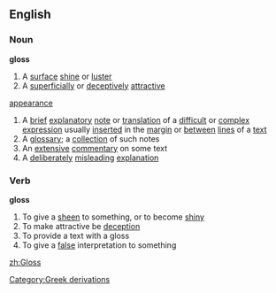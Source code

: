 ==English==
===Noun===
'''gloss'''
#A [[surface]] [[shine]] or [[luster]]
#A [[superficially]] or [[deceptively]] [[attractive]] 
[[appearance]]
{{wikipedia}}
#A [[brief]] [[explanatory]] [[note]] or [[translation]] of a [[difficult]] or [[complex]] [[expression]] usually [[insert]]ed in the [[margin]] or [[between]] [[line]]s of a [[text]]
#A [[glossary]]; a [[collection]] of such notes
#An [[extensive]] [[commentary]] on some text
#A [[deliberately]] [[misleading]] [[explanation]]
===Verb===
'''gloss'''
#To give a [[sheen]] to something, or to become [[shiny]]
#To make attractive be [[deception]]
#To provide a text with a gloss
#To give a [[false]] interpretation to something
[[Category:Greek derivations]]

[[zh:Gloss]]